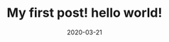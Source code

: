 ---
title: My first post! hello world!
slug: my-first-post
date: 2020-03-21
excerpt: Habitatan pharetra, urna ipsum
---